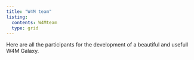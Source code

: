 ---
title: "W4M team"
listing:
  contents: W4Mteam
  type: grid
---

Here are all the participants for the development of a beautiful and usefull W4M Galaxy.
